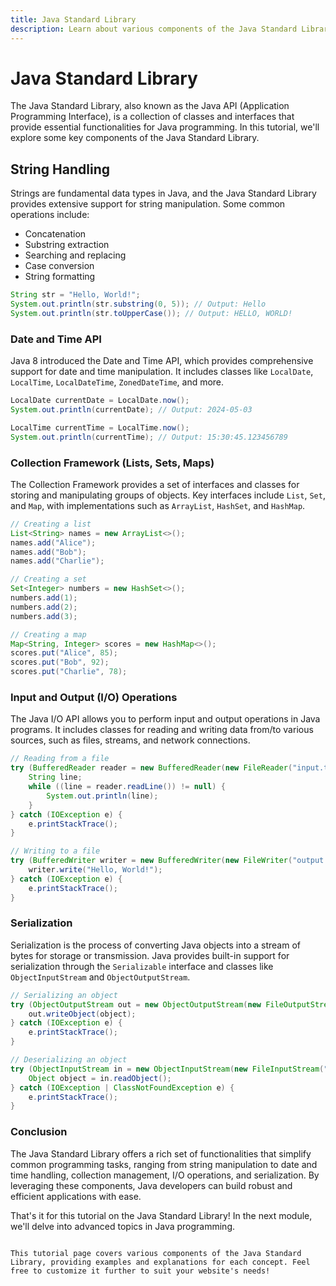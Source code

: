 ```yaml
---
title: Java Standard Library
description: Learn about various components of the Java Standard Library, including string handling, date and time API, collection framework, input and output (I/O) operations, and serialization.
---
```


# Java Standard Library

The Java Standard Library, also known as the Java API (Application Programming Interface), is a collection of classes and interfaces that provide essential functionalities for Java programming. In this tutorial, we'll explore some key components of the Java Standard Library.

## String Handling

Strings are fundamental data types in Java, and the Java Standard Library provides extensive support for string manipulation. Some common operations include:

- Concatenation
- Substring extraction
- Searching and replacing
- Case conversion
- String formatting

```java
String str = "Hello, World!";
System.out.println(str.substring(0, 5)); // Output: Hello
System.out.println(str.toUpperCase()); // Output: HELLO, WORLD!
```
### Date and Time API
Java 8 introduced the Date and Time API, which provides comprehensive support for date and time manipulation. It includes classes like `LocalDate`, `LocalTime`, `LocalDateTime`, `ZonedDateTime`, and more.

```java
LocalDate currentDate = LocalDate.now();
System.out.println(currentDate); // Output: 2024-05-03

LocalTime currentTime = LocalTime.now();
System.out.println(currentTime); // Output: 15:30:45.123456789
```
### Collection Framework (Lists, Sets, Maps)
The Collection Framework provides a set of interfaces and classes for storing and manipulating groups of objects. Key interfaces include `List`, `Set`, and `Map`, with implementations such as `ArrayList`, `HashSet`, and `HashMap`.

```java
// Creating a list
List<String> names = new ArrayList<>();
names.add("Alice");
names.add("Bob");
names.add("Charlie");

// Creating a set
Set<Integer> numbers = new HashSet<>();
numbers.add(1);
numbers.add(2);
numbers.add(3);

// Creating a map
Map<String, Integer> scores = new HashMap<>();
scores.put("Alice", 85);
scores.put("Bob", 92);
scores.put("Charlie", 78);
```
### Input and Output (I/O) Operations
The Java I/O API allows you to perform input and output operations in Java programs. It includes classes for reading and writing data from/to various sources, such as files, streams, and network connections.

```java
// Reading from a file
try (BufferedReader reader = new BufferedReader(new FileReader("input.txt"))) {
    String line;
    while ((line = reader.readLine()) != null) {
        System.out.println(line);
    }
} catch (IOException e) {
    e.printStackTrace();
}

// Writing to a file
try (BufferedWriter writer = new BufferedWriter(new FileWriter("output.txt"))) {
    writer.write("Hello, World!");
} catch (IOException e) {
    e.printStackTrace();
}
```
### Serialization
Serialization is the process of converting Java objects into a stream of bytes for storage or transmission. Java provides built-in support for serialization through the `Serializable` interface and classes like `ObjectInputStream` and `ObjectOutputStream`.

```java
// Serializing an object
try (ObjectOutputStream out = new ObjectOutputStream(new FileOutputStream("data.ser"))) {
    out.writeObject(object);
} catch (IOException e) {
    e.printStackTrace();
}

// Deserializing an object
try (ObjectInputStream in = new ObjectInputStream(new FileInputStream("data.ser"))) {
    Object object = in.readObject();
} catch (IOException | ClassNotFoundException e) {
    e.printStackTrace();
}
```
### Conclusion
The Java Standard Library offers a rich set of functionalities that simplify common programming tasks, ranging from string manipulation to date and time handling, collection management, I/O operations, and serialization. By leveraging these components, Java developers can build robust and efficient applications with ease.

That's it for this tutorial on the Java Standard Library! In the next module, we'll delve into advanced topics in Java programming.

```vbnet

This tutorial page covers various components of the Java Standard Library, providing examples and explanations for each concept. Feel free to customize it further to suit your website's needs!
```



